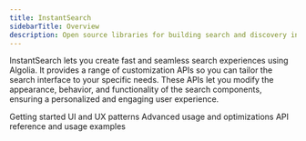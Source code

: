 ```yaml
---
title: InstantSearch
sidebarTitle: Overview
description: Open source libraries for building search and discovery interfaces.
---
```


InstantSearch lets you create fast and seamless search experiences using Algolia.
It provides a range of customization APIs so you can tailor the search interface to your specific needs.
These APIs let you modify the appearance, behavior, and functionality of the search components, ensuring a personalized and engaging user experience.

<CardGroup cols={2}>
  <Card title="Guides" href="https://www.algolia.com/doc/guides/building-search-ui/what-is-instantsearch/js/" icon="book" horizontal="true">
    Getting started
  </Card>

  <Card title="Guides" href="https://www.algolia.com/doc/guides/building-search-ui/ui-and-ux-patterns/autocomplete/js/" icon="book" horizontal="true">
    UI and UX patterns
  </Card>

  <Card title="Guides" href="/ui-libraries/instantsearch/guides/advanced" icon="book" horizontal="true">
    Advanced usage and optimizations
  </Card>

  <Card title="Widgets" href="/ui-libraries/instantsearch/widgets" icon="puzzle-piece" horizontal="true">
    API reference and usage examples
  </Card>
</CardGroup>
